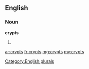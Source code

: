 ==English==

===Noun===
'''crypts'''

# {{plural of|[[crypt]]}}

[[Category:English plurals]]

[[ar:crypts]]
[[fr:crypts]]
[[mg:crypts]]
[[my:crypts]]